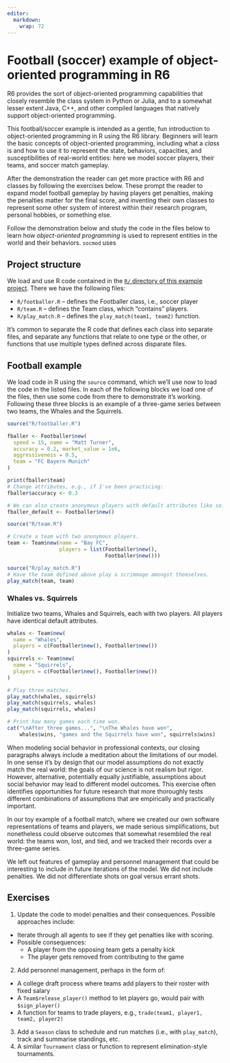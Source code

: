 ```yaml
---
editor: 
  markdown: 
    wrap: 72
---
```


# Football (soccer) example of object-oriented programming in R6

R6 provides the sort of object-oriented programming capabilities that
closely resemble the class system in Python or Julia, and to a somewhat
lesser extent Java, C++, and other compiled languages that natively
support object-oriented programming.

This football/soccer example is intended as a gentle, fun introduction
to object-oriented programming in R using the R6 library. Beginners will
learn the basic concepts of object-oriented programming, including what
a *class* is and how to use it to represent the state, behaviors,
capacities, and susceptibilities of real-world entities: here we model
soccer players, their teams, and soccer match gameplay.

After the demonstration the reader can get more practice with R6 and
classes by following the exercises below. These prompt the reader to
expand model football gameplay by having players get penalties, making
the penalties matter for the final score, and inventing their own
classes to represent some other system of interest within their research
program, personal hobbies, or something else.

Follow the demonstration below and study the code in the files below to
learn how *object-oriented programming* is used to represent entities in
the world and their behaviors. `socmod` uses

## Project structure

We load and use R code contained in the [`R/` directory of this example
project](https://github.com/CSS4S/socmod-examples/tree/main/football-R6-example/R).
There we have the following files:

-   `R/footballer.R` – defines the Footballer class, i.e., soccer player
-   `R/team.R` – defines the Team class, which "contains" players.
-   `R/play_match.R` – defines the `play_match(team1, team2)` function.

It's common to separate the R code that defines each class into separate
files, and separate any functions that relate to one type or the other,
or functions that use multiple types defined across disparate files.

## Football example

We load code in R using the `source` command, which we'll use now to
load the code in the listed files. In each of the following blocks we
load one of the files, then use some code from there to demonstrate it's
working. Following these three blocks is an example of a three-game
series between two teams, the Whales and the Squirrels.

```r
source("R/footballer.R")

fballer <- Footballer$new(
  speed = 15, name = "Matt Turner", 
  accuracy = 0.2, market_value = 1e6, 
  aggressiveness = 0.5, 
  team = "FC Bayern Munich"
)

print(fballer$team)
# Change attributes, e.g., if I've been practicing:
fballer$accuracy <- 0.3

# We can also create anonymous players with default attributes like so:
fballer_default <- Footballer$new()
```

```r
source("R/team.R")

# Create a team with two anonymous players.
team <- Team$new(name = "Bay FC", 
                 players = list(Footballer$new(),
                                Footballer$new()))
```

```r
source("R/play_match.R")
# Have the team defined above play a scrimmage amongst themselves.
play_match(team, team)
```

### Whales vs. Squirrels

Initialize two teams, Whales and Squirrels, each with two players. All
players have identical default attributes.

```r
whales <- Team$new(
  name = "Whales", 
  players = c(Footballer$new(), Footballer$new())
)
squirrels <- Team$new(
  name = "Squirrels", 
  players = c(Footballer$new(), Footballer$new())
)

# Play three matches.
play_match(whales, squirrels)
play_match(squirrels, whales)
play_match(squirrels, whales)

# Print how many games each time won.
cat("\nAfter three games...", "\nThe Whales have won", 
    whales$wins, "games and the Squirrels have won", squirrels$wins)
```

When modeling social behavior in professional contexts, our closing
paragraphs always include a meditation about the limitations of our
model. In one sense it's by design that our model assumptions do not
exactly match the real world: the goals of our science is not realism
but rigor. However, alternative, potentially equally justifiable,
assumptions about social behavior may lead to different model outcomes.
This exercise often identifies opportunities for future research that
more thoroughly tests different combinations of assumptions that are
empirically and practically important.

In our toy example of a football match, where we created our own
software representations of teams and players, we made serious
simplifications, but nonetheless could observe outcomes that somewhat
resembled the real world: the teams won, lost, and tied, and we tracked
their records over a three-game series.

We left out features of gameplay and personnel management that could be
interesting to include in future iterations of the model. We did not
include penalties. We did not differentiate shots on goal versus errant
shots.

## Exercises

1.  Update the code to model penalties and their consequences. Possible
    approaches include:

-   Iterate through all agents to see if they get penalties like with
    scoring.
-   Possible consequences:
    -   A player from the opposing team gets a penalty kick
    -   The player gets removed from contributing to the game

2.  Add personnel management, perhaps in the form of:

-   A college draft process where teams add players to their roster with
    fixed salary
-   A `Team$release_player()` method to let players go, would pair with
    `$sign_player()`
-   A function for teams to trade players, e.g.,
    `trade(team1, player1, team2, player2)`

3.  Add a `Season` class to schedule and run matches (i.e., with
    `play_match`), track and summarise standings, etc.
4.  A similar `Tournament` class or function to represent
    elimination-style tournaments.

